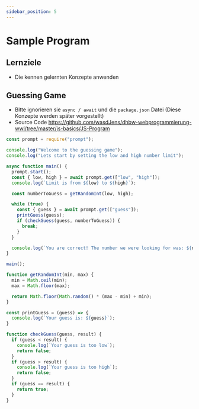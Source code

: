 ```yaml
---
sidebar_position: 5
---
```


# Sample Program

## Lernziele

- Die kennen gelernten Konzepte anwenden

## Guessing Game

- Bitte ignorieren sie `async / await` und die `package.json` Datei (Diese Konzepte werden später vorgestellt)
- Source Code https://github.com/wasdJens/dhbw-webprogrammierung-wwi/tree/master/js-basics/JS-Program

```js
const prompt = require("prompt");

console.log("Welcome to the guessing game");
console.log("Lets start by setting the low and high number limit");

async function main() {
  prompt.start();
  const { low, high } = await prompt.get(["low", "high"]);
  console.log(`Limit is from ${low} to ${high}`);

  const numberToGuess = getRandomInt(low, high);

  while (true) {
    const { guess } = await prompt.get(["guess"]);
    printGuess(guess);
    if (checkGuess(guess, numberToGuess)) {
      break;
    }
  }

  console.log(`You are correct! The number we were looking for was: ${numberToGuess}`)
}

main();

function getRandomInt(min, max) {
  min = Math.ceil(min);
  max = Math.floor(max);

  return Math.floor(Math.random() * (max - min) + min);
}

const printGuess = (guess) => {
  console.log(`Your guess is: ${guess}`);
}

function checkGuess(guess, result) {
  if (guess < result) {
    console.log(`Your guess is too low`);
    return false;
  }
  if (guess > result) {
    console.log(`Your guess is too high`);
    return false;
  }
  if (guess == result) {
    return true;
  }
}
```